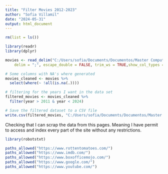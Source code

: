 ```yaml
---
title: "Filter Movies 2012-2023"
author: "Sofia Villamil"
date: "2024-05-31"
output: html_document
---
```


```r
rm(list = ls())
```

```r
library(readr)
library(dplyr)

movies <- read_delim("C:/Users/sofia/Documents/Documentos/Master Computational Social Sciences/TFM/Master Thesis/Scrapping Part 1/TMDB_movie_dataset_v11_1mill.csv", 
    delim = ";", escape_double = FALSE, trim_ws = TRUE,show_col_types = FALSE)

# Some columns with NA's where generated
movies_cleaned <- movies %>%
  select(where(~ !all(is.na(.))))

# filtering for the years I want in the data set
filtered_movies <- movies_cleaned %>%
  filter(year > 2011 & year < 2024)

# Save the filtered dataset to a CSV file
write.csv(filtered_movies, "C:/Users/sofia/Documents/Documentos/Master Computational Social Sciences/TFM/Master Thesis/Scrapping Part 1/TMDB_movie_dataset_v11_1mill_filter.csv", row.names = FALSE)

```

Checking that I can scrap the data from this pages. Meaning I have permit to access and index every part of the site without any restrictions. 

```r
library(robotstxt)

paths_allowed("https://www.rottentomatoes.com/")
paths_allowed("https://www.imdb.com/")
paths_allowed("https://www.boxofficemojo.com/")
paths_allowed("https://www.google.com/")
paths_allowed("https://www.youtube.com/")
```

